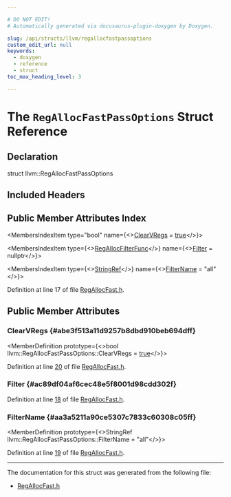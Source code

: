 ```yaml
---

# DO NOT EDIT!
# Automatically generated via docusaurus-plugin-doxygen by Doxygen.

slug: /api/structs/llvm/regallocfastpassoptions
custom_edit_url: null
keywords:
  - doxygen
  - reference
  - struct
toc_max_heading_level: 3

---
```





# The `RegAllocFastPassOptions` Struct Reference

<DoxygenPage pluginConfig={pluginConfig}>



## Declaration

<CodeBlock>struct llvm::RegAllocFastPassOptions</CodeBlock>

## Included Headers

<IncludesList>
<IncludesListItem
  filePath="llvm/CodeGen/RegAllocFast.h"
  permalink="/docs/api/files/include/include/llvm/include/llvm/codegen/regallocfast-h"
  isLocal="true" />
</IncludesList>

## Public Member Attributes Index

<MembersIndex>

<MembersIndexItem
  type="bool"
  name={<><a href="#abe3f513a11d9257b8dbd910beb694dff">ClearVRegs</a> = <a href="/docs/api/files/lib/lib/analysis/basicaliasanalysis-cpp/#af6d5cafbdfc5313e65d990120021a3ec">true</a></>}>
</MembersIndexItem>

<MembersIndexItem
  type={<><a href="/docs/api/namespaces/llvm/#a0ab9dba764b528b15e89f9c443b2e202">RegAllocFilterFunc</a></>}
  name={<><a href="#ac89df04af6cec48e5f8001d98cdd302f">Filter</a> = nullptr</>}>
</MembersIndexItem>

<MembersIndexItem
  type={<><a href="/docs/api/classes/llvm/stringref">StringRef</a></>}
  name={<><a href="#aa3a5211a90ce5307c7833c60308c05ff">FilterName</a> = &quot;all&quot;</>}>
</MembersIndexItem>

</MembersIndex>


Definition at line 17 of file <a href="/docs/api/files/include/include/llvm/include/llvm/codegen/regallocfast-h">RegAllocFast.h</a>.

<SectionDefinition>

## Public Member Attributes

### ClearVRegs {#abe3f513a11d9257b8dbd910beb694dff}

<MemberDefinition
  prototype={<>bool llvm::RegAllocFastPassOptions::ClearVRegs = <a href="/docs/api/files/lib/lib/analysis/basicaliasanalysis-cpp/#af6d5cafbdfc5313e65d990120021a3ec">true</a></>}>

Definition at line <a href="/docs/api/files/include/include/llvm/include/llvm/codegen/regallocfast-h/#l00020">20</a> of file <a href="/docs/api/files/include/include/llvm/include/llvm/codegen/regallocfast-h">RegAllocFast.h</a>.
</MemberDefinition>

### Filter {#ac89df04af6cec48e5f8001d98cdd302f}

<MemberDefinition
  prototype="RegAllocFilterFunc llvm::RegAllocFastPassOptions::Filter = nullptr">

Definition at line <a href="/docs/api/files/include/include/llvm/include/llvm/codegen/regallocfast-h/#l00018">18</a> of file <a href="/docs/api/files/include/include/llvm/include/llvm/codegen/regallocfast-h">RegAllocFast.h</a>.
</MemberDefinition>

### FilterName {#aa3a5211a90ce5307c7833c60308c05ff}

<MemberDefinition
  prototype={<>StringRef llvm::RegAllocFastPassOptions::FilterName = &quot;all&quot;</>}>

Definition at line <a href="/docs/api/files/include/include/llvm/include/llvm/codegen/regallocfast-h/#l00019">19</a> of file <a href="/docs/api/files/include/include/llvm/include/llvm/codegen/regallocfast-h">RegAllocFast.h</a>.
</MemberDefinition>

</SectionDefinition>

<hr/>

The documentation for this struct was generated from the following file:

<ul>
<li><a href="/docs/api/files/include/include/llvm/include/llvm/codegen/regallocfast-h">RegAllocFast.h</a></li>
</ul>

</DoxygenPage>
